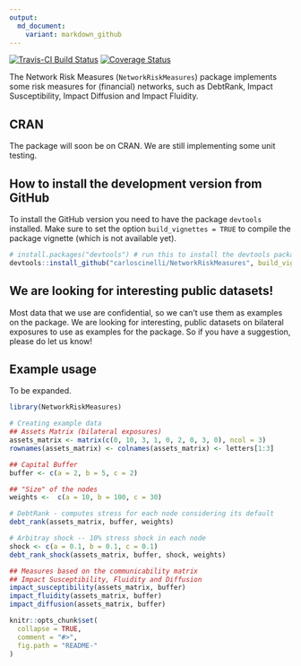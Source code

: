 ```yaml
---
output:
  md_document:
    variant: markdown_github
---
```


<!-- README.md is generated from README.Rmd. Please edit that file -->
[![Travis-CI Build Status](https://travis-ci.org/carloscinelli/NetworkRiskMeasures.svg?branch=master)](https://travis-ci.org/carloscinelli/NetworkRiskMeasures)
[![Coverage Status](https://img.shields.io/codecov/c/github/carloscinelli/NetworkRiskMeasures/master.svg)](https://codecov.io/github/carloscinelli/NetworkRiskMeasures?branch=master)

The Network Risk Measures (`NetworkRiskMeasures`) package implements some risk measures for (financial) networks, such as DebtRank, Impact Susceptibility, Impact Diffusion and Impact Fluidity. 

## CRAN

The package will soon be on CRAN. We are still implementing some unit testing. 


## How to install the development version from GitHub

To install the GitHub version you need to have the package `devtools` installed. Make sure to set the option `build_vignettes = TRUE` to compile the package vignette (which is not available yet). 

```r
# install.packages("devtools") # run this to install the devtools package
devtools::install_github("carloscinelli/NetworkRiskMeasures", build_vignettes = TRUE)
```

## We are looking for interesting public datasets!

Most data that we use are confidential, so we can't use them as examples on the package. We are looking for interesting, public datasets on bilateral exposures to use as examples for the package. So if you have a suggestion, please do let us know!

## Example usage

To be expanded.

```r
library(NetworkRiskMeasures)

# Creating example data
## Assets Matrix (bilateral exposures)
assets_matrix <- matrix(c(0, 10, 3, 1, 0, 2, 0, 3, 0), ncol = 3)
rownames(assets_matrix) <- colnames(assets_matrix) <- letters[1:3]

## Capital Buffer
buffer <- c(a = 2, b = 5, c = 2)

## "Size" of the nodes
weights <-  c(a = 10, b = 100, c = 30)

# DebtRank - computes stress for each node considering its default
debt_rank(assets_matrix, buffer, weights)

# Arbitray shock -- 10% stress shock in each node
shock <- c(a = 0.1, b = 0.1, c = 0.1)
debt_rank_shock(assets_matrix, buffer, shock, weights)

## Measures based on the communicability matrix
## Impact Susceptibility, Fluidity and Diffusion
impact_susceptibility(assets_matrix, buffer)
impact_fluidity(assets_matrix, buffer)
impact_diffusion(assets_matrix, buffer)
```


```r
knitr::opts_chunk$set(
  collapse = TRUE,
  comment = "#>",
  fig.path = "README-"
)
```
